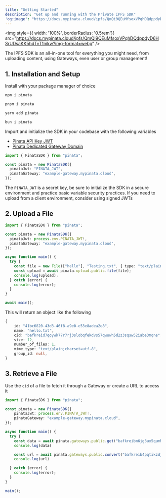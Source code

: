 ```yaml
---
title: "Getting Started"
description: "Get up and running with the Private IPFS SDK"
'og:image': "https://docs.mypinata.cloud/ipfs/QmQi9QEuMfsoxVPqhDQdppdyD6HSrUDsaKK5hdTvT1nikw?filename=og.png"
---
```


<img style={{ width: '100%', borderRadius: '0.5rem'}} src="https://docs.mypinata.cloud/ipfs/QmQi9QEuMfsoxVPqhDQdppdyD6HSrUDsaKK5hdTvT1nikw?img-format=webp" />

The IPFS SDK is an all-in-one tool for everything you might need, from uploading content, using Gateways, even user or group management!

## 1. Installation and Setup

Install with your package manager of choice

<CodeGroup>

```bash npm
npm i pinata
```

```bash pnpm
pnpm i pinata
```

```bash yarn
yarn add pinata
```

```bash bun
bun i pinata
```

</CodeGroup>

Import and initialize the SDK in your codebase with the following variables
- [Pinata API Key JWT](/account-management/api-keys)
- [Pinata Dedicated Gateway Domain](/gateways/retrieving-files)

```typescript
import { PinataSDK } from "pinata";

const pinata = new PinataSDK({
  pinataJwt: "PINATA_JWT",
  pinataGateway: "example-gateway.mypinata.cloud",
});
```

<Note>The `PINATA_JWT` is a secret key, be sure to initialize the SDK in a secure environment and practice basic variable security practices. If you need to upload from a client environment, consider using signed JWTs</Note>

## 2. Upload a File

```typescript {11}
import { PinataSDK } from "pinata";

const pinata = new PinataSDK({
  pinataJwt: process.env.PINATA_JWT!,
  pinataGateway: "example-gateway.mypinata.cloud",
});

async function main() {
  try {
    const file = new File(["hello"], "Testing.txt", { type: "text/plain" });
    const upload = await pinata.upload.public.file(file);
    console.log(upload);
  } catch (error) {
    console.log(error);
  }
}

await main();
```

This will return an object like the following

```typescript
{
    id: "41bc6820-43d3-46f8-a9e0-e53e8adea2e8",
    name: "hello.txt",
    cid: "bafkreid7qoywk77r7rj3slobqfekdvs57qwuwh5d2z3sqsw52iabe3mqne",
    size: 12,
    number_of_files: 1,
    mime_type: "text/plain;charset=utf-8",
    group_id: null,
}
```

## 3. Retrieve a File

Use the `cid` of a file to fetch it through a Gateway or create a URL to access it

```typescript {10,13}
import { PinataSDK } from "pinata";

const pinata = new PinataSDK({
    pinataJwt: process.env.PINATA_JWT!,
    pinataGateway: "example-gateway.mypinata.cloud",
});

async function main() {
  try {
    const data = await pinata.gateways.public.get("bafkreibm6jg3ux5qumhcn2b3flc3tyu6dmlb4xa7u5bf44yegnrjhc4yeq");
    console.log(data)

    const url = await pinata.gateways.public.convert("bafkreib4pqtikzdjlj4zigobmd63lig7u6oxlug24snlr6atjlmlza45dq")
    console.log(url)

  } catch (error) {
    console.log(error);
  }
}

main();
```
